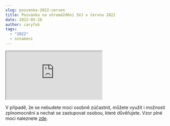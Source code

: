 ```yaml
---
slug: pozvanka-2022-cerven
title: Pozvánka na shromáždění SVJ v červnu 2022
date: 2022-05-28
author: caryfuk
tags:
  - "2022"
  - oznameni
---
```


<iframe src="https://drive.google.com/file/d/1d0d8bYd1pESQV7dFHLSvdG4OUYQiuYXM/preview" allow="autoplay"></iframe>

V případě, že se nebudete moci osobně zúčastnit, můžete využít i možnosti zplnomocnění a nechat se zastupovat osobou, které důvěřujete. Vzor plné moci naleznete [zde](https://docs.google.com/document/d/1bv0i4g1cnz5LQOQjj3AGVBYn0CcN0eYkgImSlOZlLlQ/edit?usp=sharing).
 